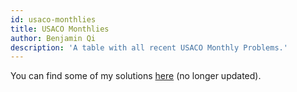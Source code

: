 ---
id: usaco-monthlies
title: USACO Monthlies
author: Benjamin Qi
description: 'A table with all recent USACO Monthly Problems.'
---

You can find some of my solutions
[here](https://github.com/bqi343/USACO/tree/master/Contests/USACO%20Solutions)
(no longer updated).

<DivisionList division="Bronze" />
